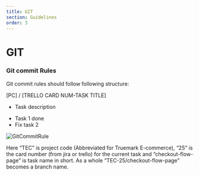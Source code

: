 ```yaml
---
title: GIT
section: Guidelines
order: 3
---
```


# GIT

### Git commit Rules

Git commit rules should follow following structure:

[PC] / [TRELLO CARD NUM-TASK TITLE]

- Task description

* Task 1 done
* Fix task 2

![GitCommitRule](../../../images/guidelines/folder-structure/react-js/git-commit-rule.png "Git Commit Rule")

Here “TEC” is project code (Abbreviated for Truemark E-commerce), “25” is the card number (from jira or trello) for the current task and “checkout-flow-page” is task name in short.
As a whole “TEC-25/checkout-flow-page” becomes a branch name.
